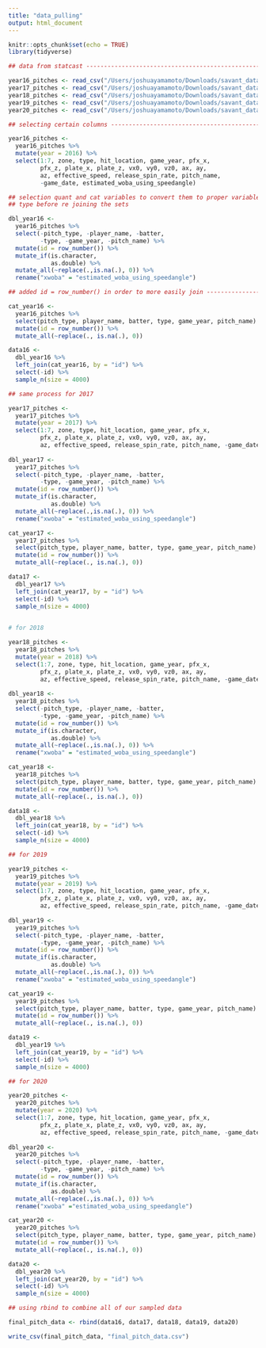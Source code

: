 ```yaml
---
title: "data_pulling"
output: html_document
---
```


```r
knitr::opts_chunk$set(echo = TRUE)
library(tidyverse)
```

```r
## data from statcast ------------------------------------------------------------

year16_pitches <- read_csv("/Users/joshuayamamoto/Downloads/savant_data.csv")
year17_pitches <- read_csv("/Users/joshuayamamoto/Downloads/savant_data-2.csv")
year18_pitches <- read_csv("/Users/joshuayamamoto/Downloads/savant_data-3.csv")
year19_pitches <- read_csv("/Users/joshuayamamoto/Downloads/savant_data-4.csv")
year20_pitches <- read_csv("/Users/joshuayamamoto/Downloads/savant_data-5.csv")


```


```r
## selecting certain columns ----------------------------------------------------

year16_pitches <- 
  year16_pitches %>%
  mutate(year = 2016) %>%
  select(1:7, zone, type, hit_location, game_year, pfx_x,
         pfx_z, plate_x, plate_z, vx0, vy0, vz0, ax, ay,
         az, effective_speed, release_spin_rate, pitch_name,
         -game_date, estimated_woba_using_speedangle)

## selection quant and cat variables to convert them to proper variable ---------
## type before re joining the sets 

dbl_year16 <-
  year16_pitches %>%
  select(-pitch_type, -player_name, -batter,
         -type, -game_year, -pitch_name) %>%
  mutate(id = row_number()) %>%
  mutate_if(is.character,
            as.double) %>%
  mutate_all(~replace(.,is.na(.), 0)) %>%
  rename("xwoba" = "estimated_woba_using_speedangle")

## added id = row_number() in order to more easily join -------------------------

cat_year16 <- 
  year16_pitches %>%
  select(pitch_type, player_name, batter, type, game_year, pitch_name) %>%
  mutate(id = row_number()) %>%
  mutate_all(~replace(., is.na(.), 0))

data16 <- 
  dbl_year16 %>%
  left_join(cat_year16, by = "id") %>%
  select(-id) %>%
  sample_n(size = 4000)
```


```r
## same process for 2017 

year17_pitches <- 
  year17_pitches %>%
  mutate(year = 2017) %>%
  select(1:7, zone, type, hit_location, game_year, pfx_x,
         pfx_z, plate_x, plate_z, vx0, vy0, vz0, ax, ay,
         az, effective_speed, release_spin_rate, pitch_name, -game_date, estimated_woba_using_speedangle)
  
dbl_year17 <-
  year17_pitches %>%
  select(-pitch_type, -player_name, -batter,
         -type, -game_year, -pitch_name) %>%
  mutate(id = row_number()) %>%
  mutate_if(is.character,
            as.double) %>%
  mutate_all(~replace(.,is.na(.), 0)) %>%
  rename("xwoba" = "estimated_woba_using_speedangle")

cat_year17 <- 
  year17_pitches %>%
  select(pitch_type, player_name, batter, type, game_year, pitch_name) %>%
  mutate(id = row_number()) %>%
  mutate_all(~replace(., is.na(.), 0))

data17 <- 
  dbl_year17 %>%
  left_join(cat_year17, by = "id") %>%
  select(-id) %>%
  sample_n(size = 4000)
  
```


```r
# for 2018

year18_pitches <- 
  year18_pitches %>%
  mutate(year = 2018) %>%
  select(1:7, zone, type, hit_location, game_year, pfx_x,
         pfx_z, plate_x, plate_z, vx0, vy0, vz0, ax, ay,
         az, effective_speed, release_spin_rate, pitch_name, -game_date, estimated_woba_using_speedangle)
  
dbl_year18 <-
  year18_pitches %>%
  select(-pitch_type, -player_name, -batter,
         -type, -game_year, -pitch_name) %>%
  mutate(id = row_number()) %>%
  mutate_if(is.character,
            as.double) %>%
  mutate_all(~replace(.,is.na(.), 0)) %>%
  rename("xwoba" = "estimated_woba_using_speedangle")

cat_year18 <- 
  year18_pitches %>%
  select(pitch_type, player_name, batter, type, game_year, pitch_name) %>%
  mutate(id = row_number()) %>%
  mutate_all(~replace(., is.na(.), 0))

data18 <- 
  dbl_year18 %>%
  left_join(cat_year18, by = "id") %>%
  select(-id) %>%
  sample_n(size = 4000)
```

```r
## for 2019

year19_pitches <- 
  year19_pitches %>%
  mutate(year = 2019) %>%
  select(1:7, zone, type, hit_location, game_year, pfx_x,
         pfx_z, plate_x, plate_z, vx0, vy0, vz0, ax, ay,
         az, effective_speed, release_spin_rate, pitch_name, -game_date, estimated_woba_using_speedangle)
  
dbl_year19 <-
  year19_pitches %>%
  select(-pitch_type, -player_name, -batter,
         -type, -game_year, -pitch_name) %>%
  mutate(id = row_number()) %>%
  mutate_if(is.character,
            as.double) %>%
  mutate_all(~replace(.,is.na(.), 0)) %>%
  rename("xwoba" = "estimated_woba_using_speedangle")

cat_year19 <- 
  year19_pitches %>%
  select(pitch_type, player_name, batter, type, game_year, pitch_name) %>%
  mutate(id = row_number()) %>%
  mutate_all(~replace(., is.na(.), 0))

data19 <- 
  dbl_year19 %>%
  left_join(cat_year19, by = "id") %>%
  select(-id) %>%
  sample_n(size = 4000)

```


```r
## for 2020

year20_pitches <- 
  year20_pitches %>%
  mutate(year = 2020) %>%
  select(1:7, zone, type, hit_location, game_year, pfx_x,
         pfx_z, plate_x, plate_z, vx0, vy0, vz0, ax, ay,
         az, effective_speed, release_spin_rate, pitch_name, -game_date, estimated_woba_using_speedangle)
  
dbl_year20 <-
  year20_pitches %>%
  select(-pitch_type, -player_name, -batter,
         -type, -game_year, -pitch_name) %>%
  mutate(id = row_number()) %>%
  mutate_if(is.character,
            as.double) %>%
  mutate_all(~replace(.,is.na(.), 0)) %>%
  rename("xwoba" ="estimated_woba_using_speedangle")

cat_year20 <- 
  year20_pitches %>%
  select(pitch_type, player_name, batter, type, game_year, pitch_name) %>%
  mutate(id = row_number()) %>%
  mutate_all(~replace(., is.na(.), 0))

data20 <- 
  dbl_year20 %>%
  left_join(cat_year20, by = "id") %>%
  select(-id) %>%
  sample_n(size = 4000)

```

```r

## using rbind to combine all of our sampled data

final_pitch_data <- rbind(data16, data17, data18, data19, data20)

write_csv(final_pitch_data, "final_pitch_data.csv")

```











